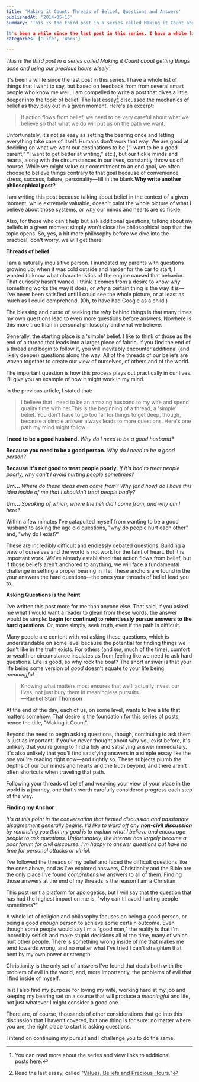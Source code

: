 ```yaml
---
title: 'Making it Count: Threads of Belief, Questions and Answers'
publishedAt: '2014-05-15'
summary: 'This is the third post in a series called Making it Count about getting things done and using our precious hours wisely[^1].

It's been a while since the last post in this series. I have a whole list...'
categories: ['Life', 'Work']

---
```


*This is the third post in a series called Making it Count about getting things done and using our precious hours wisely[^1].*

It's been a while since the last post in this series. I have a whole list of things that I want to say, but based on feedback from from several smart people who know me well, I am compelled to write a post that dives a little deeper into the topic of belief. The last essay[^2] discussed the mechanics of belief as they play out in a given moment. Here's an excerpt:

> If action flows from belief, we need to be very careful about what we believe so that what we do will put us on the path we want.

Unfortunately, it’s not as easy as setting the bearing once and letting everything take care of itself. Humans don’t work that way. We are good at deciding on what we want our destinations to be (“I want to be a good parent,” “I want to get better at writing,” etc.), but our fickle minds and hearts, along with the circumstances in our lives, constantly throw us off course. While we might value our commitment to an end goal, we often choose to believe things contrary to that goal because of convenience, stress, success, failure, personality—fill in the blank.**Why write another philosophical post?** 

I am writing this post because talking about belief in the context of a given moment, while extremely valuable, doesn't paint the whole picture of what I believe about those systems, or *why* our minds and hearts are so fickle.

Also, for those who can't help but ask additional questions, talking about my beliefs in a given moment simply won't close the philosophical loop that the topic opens. So, yes, a bit more philosophy before we dive into the practical; don't worry, we will get there!

**Threads of belief**

I am a naturally inquisitive person. I inundated my parents with questions growing up; when it was cold outside and harder for the car to start, I wanted to know what characteristics of the engine caused that behavior. That curiosity hasn't waned. I think it comes from a desire to know *why* something works the way it does, or *why* a certain thing is the way it is—I've never been satisfied until I could see the whole picture, or at least as much as I could comprehend. (Oh, to have had Google as a child.)

The blessing and curse of seeking the *why* behind things is that many times my own questions lead to even more questions before answers. Nowhere is this more true than in personal philosophy and what we believe.

Generally, the starting place is a 'simple' belief. I like to think of those as the end of a thread that leads into a larger piece of fabric. If you find the end of a thread and begin to follow it, you will inevitably encounter additional (and likely deeper) questions along the way. All of the threads of our beliefs are woven together to create our view of ourselves, of others and of the world.

The important question is how this process plays out practically in our lives. I'll give you an example of how it might work in my mind.

In the previous article, I stated that:

> I believe that I need to be an amazing husband to my wife and spend quality time with her.This is the beginning of a thread, a 'simple' belief. You don't have to go too far for things to get deep, though, because a simple answer always leads to more questions. Here's one path my mind might follow:

**I need to be a good husband.** *Why do I need to be a good husband?*

**Because you need to be a good person.** *Why do I need to be a good person?*

**Because it's not good to treat people poorly.** *If it's bad to treat people poorly, why can't I avoid hurting people sometimes?*

**Um...** *Where do these ideas even come from? Why (and how) do I have this idea inside of me that I shouldn't treat people badly?*

**Um...** *Speaking of which, where the hell did I come from, and why am I here?*

Within a few minutes I've catapulted myself from wanting to be a good husband to asking the age old questions, "why do people hurt each other" and, "why do I exist?"

These are incredibly difficult and endlessly debated questions. Building a view of ourselves and the world is not work for the faint of heart. But it is important work. We've already established that action flows from belief, but if those beliefs aren't anchored to anything, we will face a fundamental challenge in setting a proper bearing in life. These anchors are found in the your answers the hard questions—the ones your threads of belief lead you to.

**Asking Questions is the Point**

I've written this post more for me than anyone else. That said, if you asked me what I would want a reader to glean from these words, the answer would be simple: **begin (or continue) to relentlessly pursue answers to the hard questions**. Or, more simply, seek truth, even if the path is difficult.

Many people are content with *not* asking these questions, which is understandable on some level because the potential for finding things we don't like in the truth exists. For others (and *me*, much of the time), comfort or wealth or circumstance insulates us from feeling like we need to ask hard questions. Life is good, so why rock the boat? The short answer is that your life being some version of *good* doesn't equate to your life being *meaningful*.

> Knowing what matters most ensures that we'll actually invest our lives, not just bury them in meaningless pursuits.  
**—Rachel Starr Thomson**

At the end of the day, each of us, on some level, wants to live a life that matters somehow. That desire is the foundation for this series of posts, hence the title, "Making it Count".

Beyond the need to begin asking questions, though, continuing to ask them is just as important. If you've never thought about why you exist before, it's unlikely that you're going to find a tidy and satisfying answer immediately. It's also unlikely that you'll find satisfying answers in a simple essay like the one you're reading right now—and rightly so. These subjects plumb the depths of our our minds and hearts and the truth beyond, and there aren't often shortcuts when traveling that path.

Following your threads of belief and weaving your view of your place in the world is a journey, one that's worth carefully considered progress each step of the way.

**Finding my Anchor**

*It's at this point in the conversation that heated discussion and passionate disagreement generally begins. I'd like to ward off any **non-civil discussion** by reminding you that my goal is to explain what I believe and encourage people to ask questions. Unfortunately, the internet has largely become a poor forum for civil discourse. I'm happy to answer questions but have no time for personal attacks or vitriol.*

I've followed the threads of my belief and faced the difficult questions like the ones above, and as I've explored answers, Christianity and the Bible are the only place I've found *comprehensive* answers to all of them. Finding those answers at the end of my threads is the reason I am a Christian.

This post isn't a platform for apologetics, but I will say that the question that has had the highest impact on me is, "why can't I avoid hurting people sometimes?"

A whole lot of religion and philosophy focuses on being a good person, or being a good *enough* person to achieve some certain outcome. Even though some people would say I'm a "good man," the reality is that I'm incredibly selfish and make stupid decisions all of the time, many of which hurt other people. There is something wrong inside of me that makes me tend towards wrong, and no matter what I've tried I can't straighten that bent by my own power or strength.

Christianity is the only set of answers I've found that deals both with the problem of evil in the world, and, more importantly, the problems of evil that I find inside of myself.

In it I also find my purpose for loving my wife, working hard at my job and keeping my bearing set on a course that will produce a *meaningful* and life, not just whatever I might consider a good one.

There are, of course, thousands of other considerations that go into this discussion that I haven’t covered, but one thing is for sure: no matter where you are, the right place to start is asking questions.

I intend on continuing my pursuit and I challenge you to do the same.

[^1]: You can read more about the series and view links to additional posts [here](/blog/making-it-count-introduction).



[^2]: Read the last essay, called "[Values, Beliefs and Precious Hours.](/blog/making-it-count-values-beliefs-and-precious-hours)"
